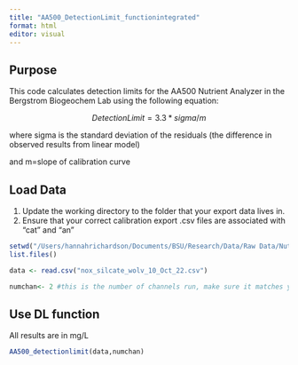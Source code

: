 ```yaml
---
title: "AA500_DetectionLimit_functionintegrated"
format: html
editor: visual
---
```


## Purpose

This code calculates detection limits for the AA500 Nutrient Analyzer in the Bergstrom Biogeochem Lab using the following equation:

$$Detection Limit = 3.3*sigma/m$$

where sigma is the standard deviation of the residuals (the difference in observed results from linear model)

and m=slope of calibration curve

## Load Data

1.  Update the working directory to the folder that your export data lives in.
2.  Ensure that your correct calibration export .csv files are associated with "cat" and "an"

```r
setwd("/Users/hannahrichardson/Documents/BSU/Research/Data/Raw Data/Nutrient Analyzer")
list.files()

data <- read.csv("nox_silcate_wolv_10_Oct_22.csv")

numchan<- 2 #this is the number of channels run, make sure it matches your run
```

## Use DL function

All results are in mg/L

```r
AA500_detectionlimit(data,numchan)
```
